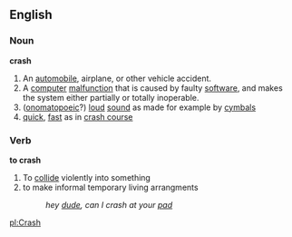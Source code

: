 ==English==
===Noun===
'''crash'''
#An [[automobile]], airplane, or other vehicle accident.
#A [[computer]] [[malfunction]] that is caused by faulty [[software]], and makes the system either partially or totally inoperable.
#([[onomatopoeic]]?) [[loud]] [[sound]]  as made for example by [[cymbal]]s
#[[quick]], [[fast]] as in [[crash course]]

===Verb===
'''to crash'''
#To [[collide]] violently into something
#to make informal temporary living arrangments
#: ''hey [[dude]], can I crash at your [[pad]]''

[[pl:Crash]]